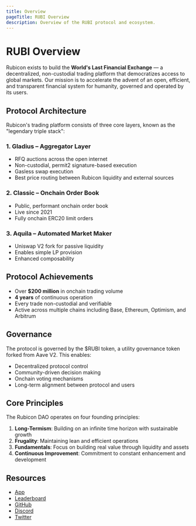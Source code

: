 ```yaml
---
title: Overview
pageTitle: RUBI Overview
description: Overview of the RUBI protocol and ecosystem.
---
```


# RUBI Overview

Rubicon exists to build the **World's Last Financial Exchange** — a decentralized, non-custodial trading platform that democratizes access to global markets. Our mission is to accelerate the advent of an open, efficient, and transparent financial system for humanity, governed and operated by its users.

## Protocol Architecture

Rubicon's trading platform consists of three core layers, known as the "legendary triple stack":

### 1. Gladius – Aggregator Layer
- RFQ auctions across the open internet
- Non-custodial, permit2 signature-based execution
- Gasless swap execution
- Best price routing between Rubicon liquidity and external sources

### 2. Classic – Onchain Order Book
- Public, performant onchain order book
- Live since 2021
- Fully onchain ERC20 limit orders

### 3. Aquila – Automated Market Maker
- Uniswap V2 fork for passive liquidity
- Enables simple LP provision
- Enhanced composability

## Protocol Achievements
- Over **$200 million** in onchain trading volume
- **4 years** of continuous operation
- Every trade non-custodial and verifiable
- Active across multiple chains including Base, Ethereum, Optimism, and Arbitrum

## Governance
The protocol is governed by the $RUBI token, a utility governance token forked from Aave V2. This enables:
- Decentralized protocol control
- Community-driven decision making
- Onchain voting mechanisms
- Long-term alignment between protocol and users

## Core Principles

The Rubicon DAO operates on four founding principles:

1. **Long-Termism**: Building on an infinite time horizon with sustainable growth
2. **Frugality**: Maintaining lean and efficient operations
3. **Fundamentals**: Focus on building real value through liquidity and assets
4. **Continuous Improvement**: Commitment to constant enhancement and development

## Resources
- [App](https://app.rubicon.finance/swap)
- [Leaderboard](https://app.rubicon.finance/leaderboard)
- [GitHub](https://github.com/RubiconDeFi)
- [Discord](https://discord.com/invite/E7pS24J)
- [Twitter](https://x.com/rubicondefi) 